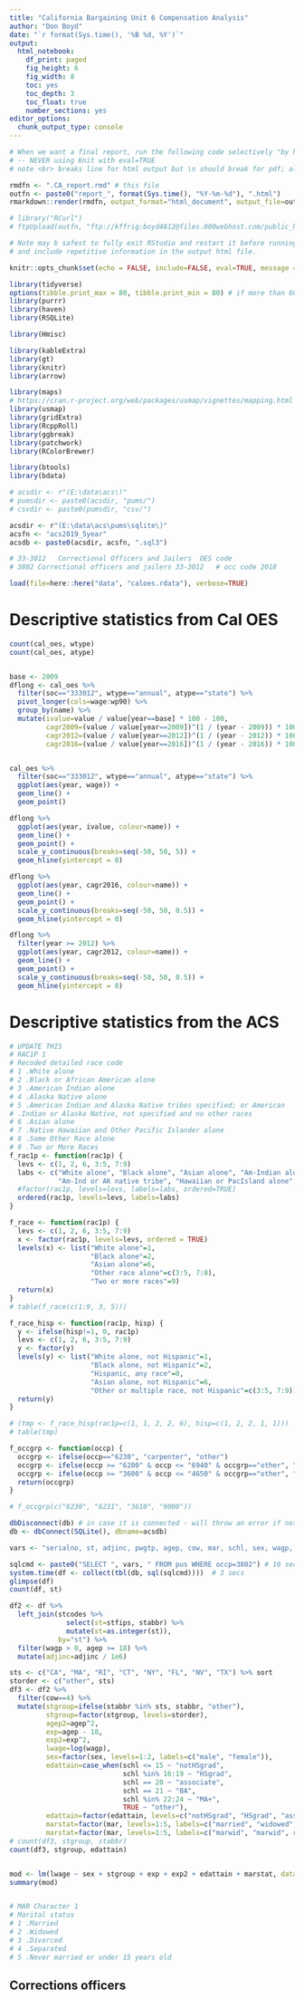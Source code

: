 ```yaml
---
title: "California Bargaining Unit 6 Compensation Analysis"
author: "Don Boyd"
date: "`r format(Sys.time(), '%B %d, %Y')`"
output:
  html_notebook:
    df_print: paged
    fig_height: 6
    fig_width: 8
    toc: yes
    toc_depth: 3
    toc_float: true
    number_sections: yes
editor_options:
  chunk_output_type: console
---
```




```r
# When we want a final report, run the following code selectively "by hand" (interactively)
# -- NEVER using Knit with eval=TRUE
# note <br> breaks line for html output but \n should break for pdf; also could try |

rmdfn <- ".CA_report.rmd" # this file
outfn <- paste0("report_", format(Sys.time(), "%Y-%m-%d"), ".html")
rmarkdown::render(rmdfn, output_format="html_document", output_file=outfn)

# library("RCurl")
# ftpUpload(outfn, "ftp://kffrig:boyd4812@files.000webhost.com/public_html/KFF_RIG_MedicaidCuts_new.html")

# Note may b safest to fully exit RStudio and restart it before running whole thing. Otherwise knitr may get confused
# and include repetitive information in the output html file.

```


```r
knitr::opts_chunk$set(echo = FALSE, include=FALSE, eval=TRUE, message = FALSE, warning = FALSE)
```


```r

library(tidyverse)
options(tibble.print_max = 80, tibble.print_min = 80) # if more than 60 rows, print 60 - enough for states
library(purrr)
library(haven)
library(RSQLite)

library(Hmisc)

library(kableExtra)
library(gt)
library(knitr)
library(arrow)

library(maps)
# https://cran.r-project.org/web/packages/usmap/vignettes/mapping.html
library(usmap)
library(gridExtra)
library(RcppRoll)
library(ggbreak)
library(patchwork)
library(RColorBrewer)

library(btools)
library(bdata)
```


```r
# acsdir <- r"(E:\data\acs\)"
# pumsdir <- paste0(acsdir, "pums/")
# csvdir <- paste0(pumsdir, "csv/")

acsdir <- r"(E:\data\acs\pums\sqlite\)"
acsfn <- "acs2019_5year"
acsdb <- paste0(acsdir, acsfn, ".sql3")

```


```r
# 33-3012	Correctional Officers and Jailers  OES code
# 3802 Correctional officers and jailers 33-3012   # occ code 2018


```


```r
load(file=here::here("data", "caloes.rdata"), verbose=TRUE)

```


# Descriptive statistics from Cal OES
```r
count(cal_oes, wtype)
count(cal_oes, atype)


base <- 2009
dflong <- cal_oes %>%
  filter(soc=="333012", wtype=="annual", atype=="state") %>%
  pivot_longer(cols=wage:wp90) %>%
  group_by(name) %>%
  mutate(ivalue=value / value[year==base] * 100 - 100,
         cagr2009=(value / value[year==2009])^(1 / (year - 2009)) * 100 - 100,
         cagr2012=(value / value[year==2012])^(1 / (year - 2012)) * 100 - 100,
         cagr2016=(value / value[year==2016])^(1 / (year - 2016)) * 100 - 100)


cal_oes %>%
  filter(soc=="333012", wtype=="annual", atype=="state") %>%
  ggplot(aes(year, wage)) +
  geom_line() +
  geom_point()

dflong %>%
  ggplot(aes(year, ivalue, colour=name)) +
  geom_line() +
  geom_point() +
  scale_y_continuous(breaks=seq(-50, 50, 5)) +
  geom_hline(yintercept = 0)

dflong %>%
  ggplot(aes(year, cagr2016, colour=name)) +
  geom_line() +
  geom_point() +
  scale_y_continuous(breaks=seq(-50, 50, 0.5)) +
  geom_hline(yintercept = 0)

dflong %>%
  filter(year >= 2012) %>%
  ggplot(aes(year, cagr2012, colour=name)) +
  geom_line() +
  geom_point() +
  scale_y_continuous(breaks=seq(-50, 50, 0.5)) +
  geom_hline(yintercept = 0)


```



# Descriptive statistics from the ACS
```r
# UPDATE THIS
# RAC1P 1
# Recoded detailed race code
# 1 .White alone
# 2 .Black or African American alone
# 3 .American Indian alone
# 4 .Alaska Native alone
# 5 .American Indian and Alaska Native tribes specified; or American
# .Indian or Alaska Native, not specified and no other races
# 6 .Asian alone
# 7 .Native Hawaiian and Other Pacific Islander alone
# 8 .Some Other Race alone
# 9 .Two or More Races
f_rac1p <- function(rac1p) {
  levs <- c(1, 2, 6, 3:5, 7:9)
  labs <- c("White alone", "Black alone", "Asian alone", "Am-Indian alone", "Alaska Native alone",
            "Am-Ind or AK native tribe", "Hawaiian or PacIsland alone", "Other race alone", "Two or more races")
  #factor(rac1p, levels=levs, labels=labs, ordered=TRUE)
  ordered(rac1p, levels=levs, labels=labs)
}

f_race <- function(rac1p) {
  levs <- c(1, 2, 6, 3:5, 7:9)
  x <- factor(rac1p, levels=levs, ordered = TRUE)
  levels(x) <- list("White alone"=1, 
                    "Black alone"=2, 
                    "Asian alone"=6, 
                    "Other race alone"=c(3:5, 7:8), 
                    "Two or more races"=9)
  return(x)
}
# table(f_race(c(1:9, 3, 5)))

f_race_hisp <- function(rac1p, hisp) {
  y <- ifelse(hisp!=1, 0, rac1p)
  levs <- c(1, 2, 6, 3:5, 7:9)
  y <- factor(y)
  levels(y) <- list("White alone, not Hispanic"=1, 
                    "Black alone, not Hispanic"=2,
                    "Hispanic, any race"=0,
                    "Asian alone, not Hispanic"=6,
                    "Other or multiple race, not Hispanic"=c(3:5, 7:9))
  return(y)
}

# (tmp <- f_race_hisp(rac1p=c(1, 1, 2, 2, 6), hisp=c(1, 2, 2, 1, 1)))
# table(tmp)

f_occgrp <- function(occp) {
  occgrp <- ifelse(occp=="6230", "carpenter", "other")
  occgrp <- ifelse(occp >= "6200" & occp <= "6940" & occgrp=="other", "construction", occgrp)
  occgrp <- ifelse(occp >= "3600" & occp <= "4650" & occgrp=="other", "service", occgrp)
  return(occgrp)
}

# f_occgrp(c("6230", "6231", "3610", "9000"))
```


```r
dbDisconnect(db) # in case it is connected - will throw an error if not, but that's ok
db <- dbConnect(SQLite(), dbname=acsdb)

vars <- "serialno, st, adjinc, pwgtp, agep, cow, mar, schl, sex, wagp, hisp, rac1p, occp"

sqlcmd <- paste0("SELECT ", vars, " FROM pus WHERE occp=3802") # 10 secs
system.time(df <- collect(tbl(db, sql(sqlcmd))))  # 3 secs
glimpse(df)
count(df, st)

df2 <- df %>%
  left_join(stcodes %>% 
              select(st=stfips, stabbr) %>% 
              mutate(st=as.integer(st)),
            by="st") %>%
  filter(wagp > 0, agep >= 18) %>%
  mutate(adjinc=adjinc / 1e6)

sts <- c("CA", "MA", "RI", "CT", "NY", "FL", "NV", "TX") %>% sort
storder <- c("other", sts)
df3 <- df2 %>%
  filter(cow==4) %>%
  mutate(stgroup=ifelse(stabbr %in% sts, stabbr, "other"),
         stgroup=factor(stgroup, levels=storder),
         agep2=agep^2,
         exp=agep - 18,
         exp2=exp^2,
         lwage=log(wagp),
         sex=factor(sex, levels=1:2, labels=c("male", "female")),
         edattain=case_when(schl <= 15 ~ "notHSgrad",
                            schl %in% 16:19 ~ "HSgrad",
                            schl == 20 ~ "associate",
                            schl == 21 ~ "BA",
                            schl %in% 22:24 ~ "MA+",
                            TRUE ~ "other"),
         edattain=factor(edattain, levels=c("notHSgrad", "HSgrad", "associate", "BA", "MA+", "other")),
         marstat=factor(mar, levels=1:5, labels=c("married", "widowed", "divorced", "separated", "neverM")),
         marstat=factor(mar, levels=1:5, labels=c("marwid", "marwid", rep("notmarwid", 3))))
# count(df3, stgroup, stabbr)
count(df3, stgroup, edattain)


mod <- lm(lwage ~ sex + stgroup + exp + exp2 + edattain + marstat, data=df3)
summary(mod)


# MAR Character 1
# Marital status
# 1 .Married
# 2 .Widowed
# 3 .Divorced
# 4 .Separated
# 5 .Never married or under 15 years old


```



## Corrections officers
```r

```


